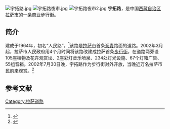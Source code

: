 [[File:宇拓路.jpg|thumb]]
[[File:宇拓路夜市.jpg|thumb]]
[[File:宇拓路夜市2.jpg|thumb]]
'''宇拓路'''，是中国[[西藏自治区|西藏自治区]][[拉萨市|拉萨市]]的一条商业步行街。

==简介==
建成于1964年，初名“人民路”。<ref>{{Cite web |url=http://tibet.news.cn/misc/2008-11/28/content_15041062.htm |title=古老的拉萨面对新生的世界，新华网，2008-11-28 |access-date=2011-07-03 |archive-date=2012-03-18 |archive-url=https://web.archive.org/web/20120318101329/http://tibet.news.cn/misc/2008-11/28/content_15041062.htm |dead-url=yes }}</ref>该路是[[拉萨市|拉萨市]]首条[[沥青|沥青]]路面的道路。2002年3月起，拉萨市人民政府用4个月时间将该路改建成拉萨首条[[步行街|步行街]]，在道路两旁设105座植物及花卉观赏坛、2座彩灯音乐喷泉、234处灯光设施、67个灯箱广告、55组音箱。2002年7月30日晚，宇拓路作为步行街对外开放，当晚近万名拉萨市民前来观赏。<ref>{{Cite web |url=http://yule.sohu.com/20050708/n226241589.shtml |title=拉萨全新步行街——宇拓路，搜狐，2005-07-08 |accessdate=2014-05-19 |archive-date=2014-05-19 |archive-url=https://web.archive.org/web/20140519073830/http://yule.sohu.com/20050708/n226241589.shtml |dead-url=no }}</ref>

==参考文献==
{{reflist}}

{{拉萨地标}}
[[Category:拉萨道路|Category:拉萨道路]]